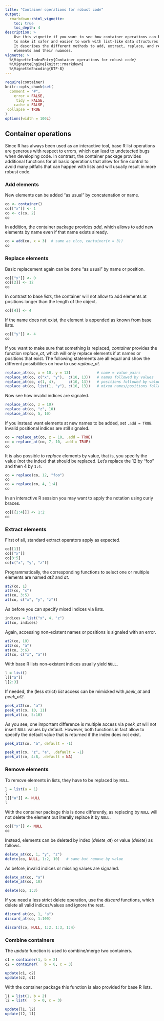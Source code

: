 ---
title: "Container operations for robust code"
output:
  rmarkdown::html_vignette:
    toc: true
    toc_depth: 4
description: >
    Use this vignette if you want to see how container operations can be used
    to make it safer and easier to work with list-like data structures.
    It describes the different methods to add, extract, replace, and remove
    elements and their nuances.
vignette: >
  %\VignetteIndexEntry{Container operations for robust code}
  %\VignetteEngine{knitr::rmarkdown}
  %\VignetteEncoding{UTF-8}
---

```{r knitr-setup, include = FALSE}
require(container)
knitr::opts_chunk$set(
  comment = "#",
    error = FALSE,
     tidy = FALSE,
    cache = FALSE,
 collapse = TRUE
)
options(width = 100L)
```

## Container operations
Since R has always been used as an interactive tool, base R list operations
are generous with respect to errors, which can lead to undetected bugs when
developing code.
In contrast, the container package provides additional functions for all basic
operations that allow for fine control to avoid many pitfalls that can happen
with lists and will usually result in more robust code.

### Add elements
New elements can be added "as usual" by concatenation or name.
```{r}
co <- container()
co[["x"]] <- 1
co <- c(co, 2)
co
```
In addition, the container package provides *add*, which
allows to add new elements by name even if that name exists already.
```{r}
co = add(co, x = 3)  # same as c(co, container(x = 3))
co
```

### Replace elements
Basic replacement again can be done "as usual" by name or position.
```{r}
co[["x"]] <- 0
co[[2]] <- 12
co
```
In contrast to base *lists*, the container will not allow to add elements at
positions longer than the length of the object.
```{r, error = TRUE}
co[[4]] <- 4
```

If the name does not exist, the element is appended as known from base lists.
```{r}
co[["y"]] <- 4
co
```

If you want to make sure that something is replaced, *container* provides the
function *replace_at*, which will only replace elements if at names or
positions that exist. The following statements are all equal and show the
different possibilities on how to use *replace_at*.
```{r}
replace_at(co, x = 10, y = 13)            # name = value pairs
replace_at(co, c("x", "y"),  c(10, 13))   # names followed by values
replace_at(co, c(1, 4),      c(10, 13))   # positions followed by values
replace_at(co, list(1, "y"), c(10, 13))   # mixed names/positions followed by values
```

Now see how invalid indices are signaled.
```{r, error = TRUE}
replace_at(co, z = 10)
replace_at(co, "z", 10)
replace_at(co, 5, 10)
```

If you instead want elements at new names to be added, set `.add = TRUE`.
Invalid positional indices are still signaled.
```{r, error = TRUE}
co = replace_at(co, z = 10, .add = TRUE)
co = replace_at(co, 7, 10, .add = TRUE)
co
```

It is also possible to *replace* elements by value, that is, you specify the
value (not the index) that should be replaced. Let's replace the 12 by "foo" and
then 4 by `1:4`.
```{r}
co = replace(co, 12, "foo")
co
co = replace(co, 4, 1:4)
co
```

In an interactive R session you may want to apply the notation using curly
braces.
```{r}
co[[{1:4}]] <- 1:2
co
```

### Extract elements
First of all, standard extract operators apply as expected.
```{r}
co[[1]]
co[["x"]]
co[3:5]
co[c("x", "y", "z")]
```

Programmatically, the corresponding functions to select one or multiple
elements are named *at2* and *at*.
```{r}
at2(co, 1)
at2(co, "x")
at(co, 3:5)
at(co, c("x", "y", "z"))
```

As before you can specify mixed indices via lists.
```{r}
indices = list("x", 4, "z")
at(co, indices)
```

Again, accessing non-existent names or positions is signaled with an error.
```{r, error = TRUE}
at2(co, 10)
at2(co, "a")
at(co, 3:6)
at(co, c("x", "a"))
```

With base R lists non-existent indices usually yield `NULL`.
```{r}
l = list()
l[["a"]]
l[2:3]
```

If needed, the (less strict) *list* access can be mimicked with *peek_at* and
*peek_at2*.
```{r}
peek_at2(co, "a")
peek_at(co, 10, 11)
peek_at(co, 5:10)
```

As you see, one important difference is multiple access via *peek_at* will not
insert `NULL` values by default.
However, both functions in fact allow to specify the default value that is
returned if the index does not exist.
```{r}
peek_at2(co, "a", default = -1)

peek_at(co, "z", "a", .default = -1)
peek_at(co, 4:8, .default = NA)
```


### Remove elements
To remove elements in lists, they have to be replaced by `NULL`.
```{r}
l = list(a = 1)
l
l[["a"]] <- NULL
l
```

With the container package this is done differently, as replacing by `NULL`
will not delete the element but literally replace it by `NULL`.
```{r}
co[["x"]] <- NULL
co
```

Instead, elements can be deleted by index (*delete_at*) or value (*delete*)
as follows.
```{r}
delete_at(co, 1, "y", "z")
delete(co, NULL, 1:2, 10)   # same but remove by value
```

As before, invalid indices or missing values are signaled.
```{r, error = TRUE}
delete_at(co, "a")
delete_at(co, 10)

delete(co, 1:3)
```


If you need a less strict delete operation, use the *discard* functions, which
delete all valid indices/values and ignore the rest.
```{r}
discard_at(co, 1, "a")
discard_at(co, 1:100)

discard(co, NULL, 1:2, 1:3, 1:4)
```


### Combine containers
The *update* function is used to combine/merge two containers.
```{r}
c1 = container(1, b = 2)
c2 = container(   b = 0, c = 3)

update(c1, c2)
update(c2, c1)
```

With the container package this function is also provided for base R lists.
```{r}
l1 = list(1, b = 2)
l2 = list(   b = 0, c = 3)

update(l1, l2)
update(l2, l1)
```











